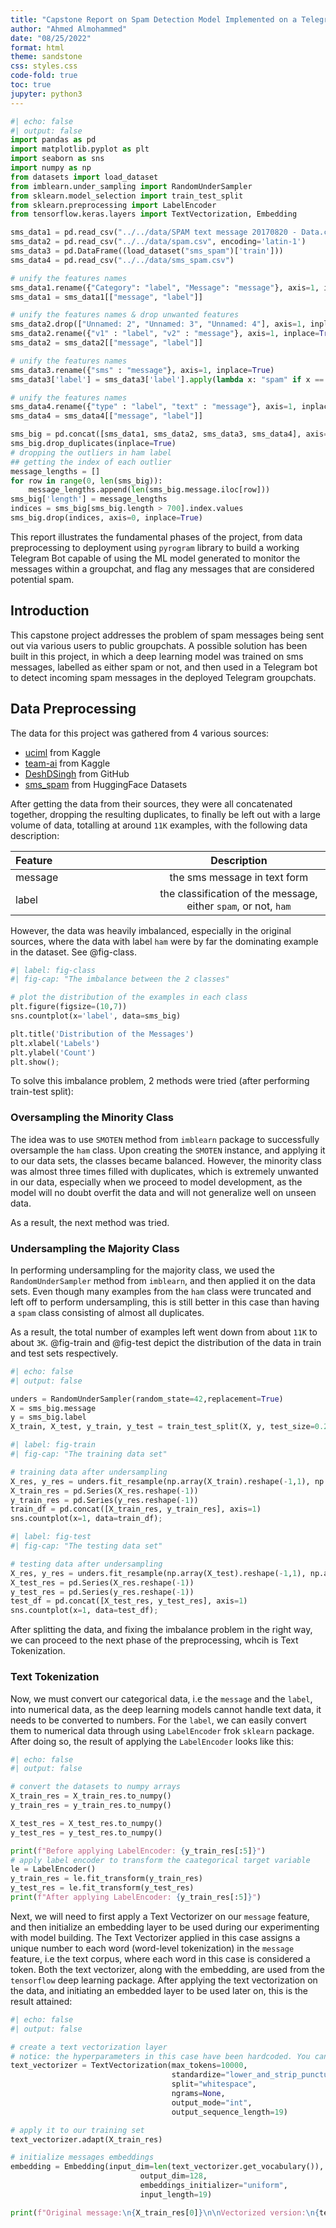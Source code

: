 ```yaml
---
title: "Capstone Report on Spam Detection Model Implemented on a Telegram Bot"
author: "Ahmed Almohammed"
date: "08/25/2022"
format: html
theme: sandstone
css: styles.css
code-fold: true
toc: true
jupyter: python3
---
```


```python
#| echo: false
#| output: false
import pandas as pd
import matplotlib.pyplot as plt
import seaborn as sns
import numpy as np
from datasets import load_dataset
from imblearn.under_sampling import RandomUnderSampler
from sklearn.model_selection import train_test_split
from sklearn.preprocessing import LabelEncoder
from tensorflow.keras.layers import TextVectorization, Embedding

sms_data1 = pd.read_csv("../../data/SPAM text message 20170820 - Data.csv")
sms_data2 = pd.read_csv("../../data/spam.csv", encoding='latin-1')
sms_data3 = pd.DataFrame((load_dataset("sms_spam")['train']))
sms_data4 = pd.read_csv("../../data/sms_spam.csv")

# unify the features names
sms_data1.rename({"Category": "label", "Message": "message"}, axis=1, inplace=True)
sms_data1 = sms_data1[["message", "label"]]

# unify the features names & drop unwanted features
sms_data2.drop(["Unnamed: 2", "Unnamed: 3", "Unnamed: 4"], axis=1, inplace=True)
sms_data2.rename({"v1" : "label", "v2" : "message"}, axis=1, inplace=True)
sms_data2 = sms_data2[["message", "label"]]

# unify the features names
sms_data3.rename({"sms" : "message"}, axis=1, inplace=True)
sms_data3['label'] = sms_data3['label'].apply(lambda x: "spam" if x == 1 else "ham")

# unify the features names
sms_data4.rename({"type" : "label", "text" : "message"}, axis=1, inplace=True)
sms_data4 = sms_data4[["message", "label"]]

sms_big = pd.concat([sms_data1, sms_data2, sms_data3, sms_data4], axis=0)
sms_big.drop_duplicates(inplace=True)
# dropping the outliers in ham label
## getting the index of each outlier
message_lengths = []
for row in range(0, len(sms_big)):
    message_lengths.append(len(sms_big.message.iloc[row]))
sms_big['length'] = message_lengths
indices = sms_big[sms_big.length > 700].index.values
sms_big.drop(indices, axis=0, inplace=True)
```


This report illustrates the fundamental phases of the project, from data preprocessing to deployment using `pyrogram` library to build a working Telegram Bot capable of using the ML model generated to monitor the messages within a groupchat, and flag any messages that are considered potential spam.

## Introduction

This capstone project addresses the problem of spam messages being sent out via various users to public groupchats. A possible solution has been built in this project, in which a deep learning model was trained on sms messages, labelled as either spam or not, and then used in a Telegram bot to detect incoming spam messages in the deployed Telegram groupchats.

## Data Preprocessing

The data for this project was gathered from 4 various sources:

- [uciml](https://www.kaggle.com/datasets/uciml/sms-spam-collection-dataset) from Kaggle
- [team-ai](https://www.kaggle.com/datasets/team-ai/spam-text-message-classification) from Kaggle
- [DeshDSingh](https://github.com/DeshDSingh/SMS-SPAM-Detection/blob/master/sms_spam.csv) from GitHub
- [sms_spam](https://huggingface.co/datasets/sms_spam) from HuggingFace Datasets


After getting the data from their sources, they were all concatenated together, dropping the resulting duplicates, to finally be left out with a large volume of data, totalling at around `11K` examples, with the following data description:

|Feature|Description|
|:--------|:---------:|
message | the sms message in text form|
label   | the classification of the message, either `spam`, or not, `ham`|

However, the data was heavily imbalanced, especially in the original sources, where the data with label `ham` were by far the dominating example in the dataset. See @fig-class.

```python
#| label: fig-class
#| fig-cap: "The imbalance between the 2 classes"

# plot the distribution of the examples in each class
plt.figure(figsize=(10,7))
sns.countplot(x='label', data=sms_big)

plt.title('Distribution of the Messages')
plt.xlabel('Labels')
plt.ylabel('Count')
plt.show();
```


To solve this imbalance problem, 2 methods were tried (after performing train-test split):

### Oversampling the Minority Class

The idea was to use `SMOTEN` method from `imblearn` package to successfully oversample the `ham` class. Upon creating the `SMOTEN` instance, and applying it to our data sets, the classes became balanced. However, the minority class was almost three times filled with duplicates, which is extremely unwanted in our data, especially when we proceed to model development, as the model will no doubt overfit the data and will not generalize well on unseen data.

As a result, the next method was tried.

### Undersampling the Majority Class

In performing undersampling for the majority class, we used the `RandomUnderSampler` method from `imblearn`, and then applied it on the data sets. Even though many examples from the `ham` class were truncated and left off to perform undersampling, this is still better in this case than having a `spam` class consisting of almost all duplicates.

As a result, the total number of examples left went down from about `11K` to about `3K`. @fig-train and @fig-test depict the distribution of the data in train and test sets respectively.

```python
#| echo: false
#| output: false

unders = RandomUnderSampler(random_state=42,replacement=True)
X = sms_big.message
y = sms_big.label
X_train, X_test, y_train, y_test = train_test_split(X, y, test_size=0.2, random_state=42)

```


```python
#| label: fig-train
#| fig-cap: "The training data set"

# training data after undersampling
X_res, y_res = unders.fit_resample(np.array(X_train).reshape(-1,1), np.array(y_train).reshape(-1,1))
X_train_res = pd.Series(X_res.reshape(-1))
y_train_res = pd.Series(y_res.reshape(-1))
train_df = pd.concat([X_train_res, y_train_res], axis=1)
sns.countplot(x=1, data=train_df);
```


```python
#| label: fig-test
#| fig-cap: "The testing data set"

# testing data after undersampling
X_res, y_res = unders.fit_resample(np.array(X_test).reshape(-1,1), np.array(y_test).reshape(-1,1))
X_test_res = pd.Series(X_res.reshape(-1))
y_test_res = pd.Series(y_res.reshape(-1))
test_df = pd.concat([X_test_res, y_test_res], axis=1)
sns.countplot(x=1, data=test_df);
```

After splitting the data, and fixing the imbalance problem in the right way, we can proceed to the next phase of the preprocessing, whcih is Text Tokenization.

### Text Tokenization

Now, we must convert our categorical data, i.e the `message` and the `label`, into numerical data, as the deep learning models cannot handle text data, it needs to be converted to numbers. For the `label`, we can easily convert them to numerical data through using `LabelEncoder` frok `sklearn` package. After doing so, the result of applying the `LabelEncoder` looks like this:

```python
#| echo: false
#| output: false

# convert the datasets to numpy arrays
X_train_res = X_train_res.to_numpy()
y_train_res = y_train_res.to_numpy()

X_test_res = X_test_res.to_numpy()
y_test_res = y_test_res.to_numpy()
```


```python
print(f"Before applying LabelEncoder: {y_train_res[:5]}")
# apply label encoder to transform the caategorical target variable
le = LabelEncoder()
y_train_res = le.fit_transform(y_train_res)
y_test_res = le.fit_transform(y_test_res)
print(f"After applying LabelEncoder: {y_train_res[:5]}")
```

Next, we will need to first apply a Text Vectorizer on our `message` feature, and then initialize an embedding layer to be used during our experimenting with model building. The Text Vectorizer applied in this case assigns a unique number to each word (word-level tokenization) in the `message` feature, i.e the text corpus, where each word in this case is considered a token. Both the text vectorizer, along with the embedding, are used from the `tensorflow` deep learning package. After applying the text vectorization on the data, and initiating an embedded layer to be used later on, this is the result attained:

```python
#| echo: false
#| output: false

# create a text vectorization layer
# notice: the hyperparameters in this case have been hardcoded. You can see the original variables in the raw file.
text_vectorizer = TextVectorization(max_tokens=10000, 
                                    standardize="lower_and_strip_punctuation", 
                                    split="whitespace", 
                                    ngrams=None, 
                                    output_mode="int",
                                    output_sequence_length=19)

# apply it to our training set
text_vectorizer.adapt(X_train_res)

# initialize messages embeddings
embedding = Embedding(input_dim=len(text_vectorizer.get_vocabulary()), 
                             output_dim=128, 
                             embeddings_initializer="uniform", 
                             input_length=19) 
```

```python
print(f"Original message:\n{X_train_res[0]}\n\nVectorized version:\n{text_vectorizer([X_train_res[0]])}\n\nEmbedded version:\n{embedding(text_vectorizer([X_train_res[0]]))}")
```

